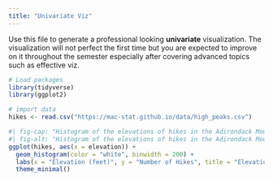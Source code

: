 ```yaml
---
title: "Univariate Viz"
---
```


Use this file to generate a professional looking **univariate** visualization. The visualization will not perfect the first time but you are expected to improve on it throughout the semester especially after covering advanced topics such as effective viz.

```r
# Load packages
library(tidyverse)
library(ggplot2)
```

```r
# import data
hikes <- read.csv("https://mac-stat.github.io/data/high_peaks.csv")
```

```r
#| fig-cap: "Histogram of the elevations of hikes in the Adirondack Mountains. Created by Zach Marshak, Feb. 2025, data source Mac-Stat Git Hub"
#| fig-alt: "Histogram of the elevations of hikes in the Adirondack Mountains. The range of elevation is between 4250 and 5500 feet, with the typical elevation of a hike being between 4000 and 4500 feet."
ggplot(hikes, aes(x = elevation)) +
  geom_histogram(color = "white", binwidth = 200) +
  labs(x = "Elevation (feet)", y = "Number of Hikes", title = "Elevation of hikes in the Adirondacks")+
  theme_minimal()
```
